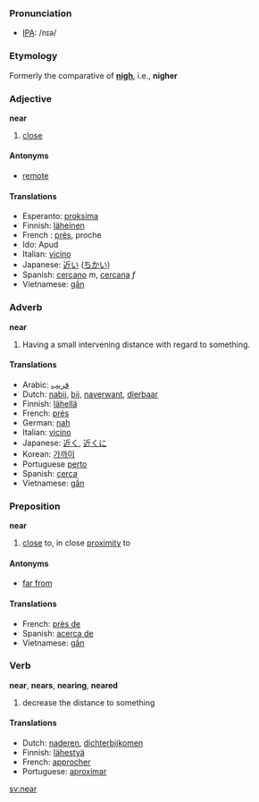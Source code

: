 === Pronunciation ===
*[[w:IPA|IPA]]: /nɪə/

===Etymology===
Formerly the comparative of '''[[nigh]]''', i.e., '''nigher'''

=== Adjective ===
'''near'''

#[[close]]

====Antonyms====

*[[remote]]

====Translations====

*Esperanto: [[proksima]]
*Finnish: [[läheinen]]
*French : [[près]], proche
*Ido: Apud
*Italian: [[vicino]]
*Japanese: [[近い]] ([[ちかい]])
*Spanish: [[cercano]] ''m'', [[cercana]] ''f''
*Vietnamese: [[gần]]

=== Adverb ===
'''near'''

#Having a small intervening distance with regard to something.

==== Translations ====
*Arabic: [[قريب]]
*Dutch: [[nabij]], [[bij]], [[naverwant]], [[dierbaar]]
*Finnish: [[lähellä]]
*French: [[près]]
*German: [[nah]]
*Italian: [[vicino]]
*Japanese: [[近く]], [[近くに]]
*Korean: [[가까이]]
*Portuguese [[perto]]
*Spanish: [[cerca]]
*Vietnamese: [[gần]]

=== Preposition ===
'''near'''

#[[close]] to, in close [[proximity]] to

==== Antonyms ====
*[[far from]]

==== Translations ====
*French: [[près de]]
*Spanish: [[acerca de]]
*Vietnamese: [[gần]]

=== Verb ===
'''near''', '''nears''', '''nearing''', '''neared'''

# decrease the distance to something

==== Translations ====
*Dutch: [[naderen]], [[dichterbijkomen]]
*Finnish: [[lähestyä]]
*French: [[approcher]]
*Portuguese: [[aproximar]]

[[sv:near]]